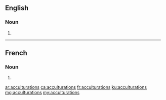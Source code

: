 ==English==

===Noun===
{{head|en|noun plural form}}

# {{plural of|acculturation|lang=en}}

----

==French==

===Noun===
{{head|fr|noun plural form|g=f}}

# {{plural of|acculturation|lang=fr}}

[[ar:acculturations]]
[[ca:acculturations]]
[[fr:acculturations]]
[[ku:acculturations]]
[[mg:acculturations]]
[[my:acculturations]]